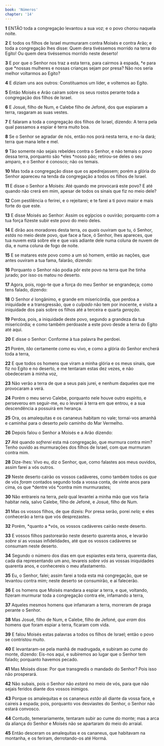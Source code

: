 ```yaml
---
book: 'Números'
chapter: '14'
---
```


**1** ENTÃO toda a congregação levantou a sua voz; e o povo chorou naquela noite.

**2** E todos os filhos de Israel murmuraram contra Moisés e contra Arão; e toda a congregação lhes disse: Quem dera tivéssemos morrido na terra do Egito! Ou quem dera tivéssemos morrido neste deserto!

**3** E por que o Senhor nos traz a esta terra, para cairmos à espada, *e para que *nossas mulheres e nossas crianças sejam por presa? Não nos seria melhor voltarmos ao Egito?

**4** E diziam uns aos outros: Constituamos um líder, e voltemos ao Egito.

**5** Então Moisés e Arão caíram sobre os seus rostos perante toda a congregação dos filhos de Israel.

**6** E Josué, filho de Num, e Calebe filho de Jefoné, dos que espiaram a terra, rasgaram as suas vestes.

**7** E falaram a toda a congregação dos filhos de Israel, dizendo: A terra pela qual passamos a espiar é terra muito boa.

**8** Se o Senhor se agradar de nós, então nos porá nesta terra, e no-la dará; terra que mana leite e mel.

**9** Tão somente não sejais rebeldes contra o Senhor, e não temais o povo dessa terra, porquanto são *eles *nosso pão; retirou-se deles o seu amparo, e o Senhor é conosco; não os temais.

**10** Mas toda a congregação disse que os apedrejassem; porém a glória do Senhor apareceu na tenda da congregação a todos os filhos de Israel.

**11** E disse o Senhor a Moisés: Até quando me provocará este povo? E até quando não crerá em mim, apesar de todos os sinais que fiz no meio dele?

**12** Com pestilência o ferirei, e o rejeitarei; e te farei a ti povo maior e mais forte do que este.

**13** E disse Moisés ao Senhor: Assim os egípcios o ouvirão; porquanto com a tua força fizeste subir este povo do meio deles.

**14** E dirão aos moradores desta terra, _os quais_ ouviram que tu, ó Senhor, _estás_ no meio deste povo, que face a face, ó Senhor, lhes apareces, que tua nuvem está sobre ele e que vais adiante dele numa coluna de nuvem de dia, e numa coluna de fogo de noite.

**15** E se matares este povo como a um só homem, então as nações, que antes ouviram a tua fama, falarão, dizendo:

**16** Porquanto o Senhor não podia pôr este povo na terra que lhe tinha jurado; por isso os matou no deserto.

**17** Agora, pois, rogo-te que a força do meu Senhor se engrandeça; como tens falado, dizendo:

**18** O Senhor _é_ longânimo, e grande em misericórdia, que perdoa a iniquidade e a transgressão, que o _culpado_ não tem por inocente, e visita a iniquidade dos pais sobre os filhos até a terceira e quarta _geração_.

**19** Perdoa, pois, a iniquidade deste povo, segundo a grandeza da tua misericórdia; e como também perdoaste a este povo desde a terra do Egito até aqui.

**20** E disse o Senhor: Conforme à tua palavra lhe perdoei.

**21** Porém, _tão_ certamente _como_ eu vivo, e como a glória do Senhor encherá toda a terra,

**22** E que todos os homens que viram a minha glória e os meus sinais, que fiz no Egito e no deserto, e me tentaram estas dez vezes, e não obedeceram à minha voz,

**23** Não verão a terra de que a seus pais jurei, e nenhum daqueles que me provocaram a verá.

**24** Porém o meu servo Calebe, porquanto nele houve outro espírito, e perseverou em seguir-me, eu o levarei à terra em que entrou, e a sua descendência a possuirá em herança.

**25** Ora, os amalequitas e os cananeus habitam no vale; tornai-vos amanhã e caminhai para o deserto _pelo_ caminho do Mar Vermelho.

**26** Depois falou o Senhor a Moisés e a Arão dizendo:

**27** Até quando _sofrerei_ esta má congregação, que murmura contra mim? Tenho ouvido as murmurações dos filhos de Israel, com que murmuram contra mim.

**28** Dize-lhes: Vivo eu, diz o Senhor, que, como falastes aos meus ouvidos, assim farei a vós outros.

**29** Neste deserto cairão os vossos cadáveres, como também todos os _que_ de vós _foram_ contados segundo toda a vossa conta, de vinte anos para cima, os que *dentre vós *contra mim murmurastes;

**30** Não entrareis na terra, _pela_ qual levantei a minha mão que vos faria habitar nela, salvo Calebe, filho de Jefoné, e Josué, filho de Num.

**31** Mas os vossos filhos, de que dizeis: Por presa serão, porei _nela;_ e eles conhecerão a terra que vós desprezastes.

**32** Porém, *quanto a *vós, os vossos cadáveres cairão neste deserto.

**33** E vossos filhos pastorearão neste deserto quarenta anos, e levarão _sobre si_ as vossas infidelidades, até que os vossos cadáveres se consumam neste deserto.

**34** Segundo o número dos dias em que espiastes esta terra, quarenta dias, cada dia representando um ano, levareis _sobre vós_ as vossas iniquidades quarenta anos, e conhecereis o meu afastamento.

**35** Eu, o Senhor, falei; assim farei a toda esta má congregação, que se levantou contra mim; neste deserto se consumirão, e aí falecerão.

**36** E os homens que Moisés mandara a espiar a terra, e que, voltando, fizeram murmurar toda a congregação contra ele, infamando a terra,

**37** Aqueles mesmos homens que infamaram a terra, morreram de praga perante o Senhor.

**38** Mas Josué, filho de Num, e Calebe, filho de Jefoné, _que eram_ dos homens que foram espiar a terra, ficaram com vida.

**39** E falou Moisés estas palavras a todos os filhos de Israel; então o povo se contristou muito.

**40** E levantaram-se pela manhã de madrugada, e subiram ao cume do monte, dizendo: Eis-nos aqui, e subiremos ao lugar que o Senhor tem falado; porquanto havemos pecado.

**41** Mas Moisés disse: Por que transgredis o mandado do Senhor? Pois isso não prosperará.

**42** Não subais, pois o Senhor não _estará_ no meio de vós, para que não sejais feridos diante dos vossos inimigos.

**43** Porque os amalequitas e os cananeus _estão_ ali diante da vossa face, e caireis à espada; pois, porquanto vos desviastes do Senhor, o Senhor não estará convosco.

**44** Contudo, temerariamente, tentaram subir ao cume do monte; mas a arca da aliança do Senhor e Moisés não se apartaram do meio do arraial.

**45** Então desceram os amalequitas e os cananeus, que habitavam na montanha, e os feriram, derrotando-os até Hormá.
